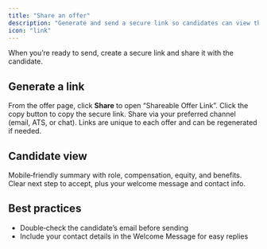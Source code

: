 ```yaml
---
title: "Share an offer"
description: "Generate and send a secure link so candidates can view their offer."
icon: "link"
---
```


When you’re ready to send, create a secure link and share it with the candidate.

## Generate a link

<Steps>
<Step title="Open Share dialog">
From the offer page, click <strong>Share</strong> to open “Shareable Offer Link”.
</Step>

<Step title="Copy the link">
Click the copy button to copy the secure link.
</Step>

<Step title="Send it">
Share via your preferred channel (email, ATS, or chat).
</Step>
</Steps>

<Info>
Links are unique to each offer and can be regenerated if needed.
</Info>

## Candidate view

<CardGroup cols={2}>
<Card title="Clear summary" icon="list-ul">
Mobile‑friendly summary with role, compensation, equity, and benefits.
</Card>
<Card title="Call to action" icon="cursor">
Clear next step to accept, plus your welcome message and contact info.
</Card>
</CardGroup>

## Best practices

- Double‑check the candidate’s email before sending
- Include your contact details in the Welcome Message for easy replies



